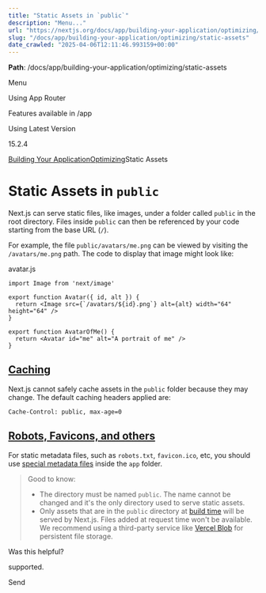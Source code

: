 ---
title: "Static Assets in `public`"
description: "Menu..."
url: "https://nextjs.org/docs/app/building-your-application/optimizing/static-assets"
slug: "/docs/app/building-your-application/optimizing/static-assets"
date_crawled: "2025-04-06T12:11:46.993159+00:00"
---

**Path**: /docs/app/building-your-application/optimizing/static-assets

Menu

Using App Router

Features available in /app

Using Latest Version

15.2.4

[Building Your Application](/docs/app/building-your-application)[Optimizing](/docs/app/building-your-application/optimizing)Static Assets

# Static Assets in `public`

Next.js can serve static files, like images, under a folder called `public` in the root directory. Files inside `public` can then be referenced by your code starting from the base URL (`/`).

For example, the file `public/avatars/me.png` can be viewed by visiting the `/avatars/me.png` path. The code to display that image might look like:

avatar.js

```
import Image from 'next/image'
 
export function Avatar({ id, alt }) {
  return <Image src={`/avatars/${id}.png`} alt={alt} width="64" height="64" />
}
 
export function AvatarOfMe() {
  return <Avatar id="me" alt="A portrait of me" />
}
```

## [Caching](#caching)

Next.js cannot safely cache assets in the `public` folder because they may change. The default caching headers applied are:

```
Cache-Control: public, max-age=0
```

## [Robots, Favicons, and others](#robots-favicons-and-others)

For static metadata files, such as `robots.txt`, `favicon.ico`, etc, you should use [special metadata files](/docs/app/api-reference/file-conventions/metadata) inside the `app` folder.

> Good to know:
>
> * The directory must be named `public`. The name cannot be changed and it's the only directory used to serve static assets.
> * Only assets that are in the `public` directory at [build time](/docs/app/api-reference/cli/next#next-build-options) will be served by Next.js. Files added at request time won't be available. We recommend using a third-party service like [Vercel Blob](https://vercel.com/docs/storage/vercel-blob?utm_source=next-site&utm_medium=docs&utm_campaign=next-website) for persistent file storage.

Was this helpful?

supported.

Send